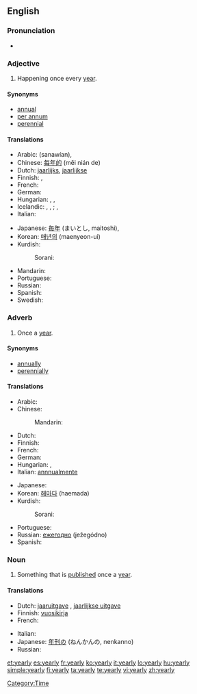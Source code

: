 ==English==

===Pronunciation===
* {{audio|en-us-yearly.ogg|Audio (US)}}

===Adjective===
{{en-adj|-}}

# Happening once every [[year]].

====Synonyms====
* [[annual]]
* [[per annum]]
* [[perennial]]

====Translations====
{{trans-top|happening once every year}}
* Arabic: {{Arab|[[سنويًا]]}} (sanawían),  {{t|ar|سنوي|tr=sanáwiy|sc=Arab}}
* Chinese: [[每年的]] (měi nián de)
* Dutch: [[jaarlijks]], [[jaarlijkse]]
* Finnish: {{t+|fi|vuosittainen}}, {{t+|fi|jokavuotinen}}
* French: {{t+|fr|annuel|m}}
* German: {{t+|de|jährlich}}
* Hungarian: {{t|hu|évenkénti}}, {{t|hu|évi}},
* Icelandic: {{t+|is|árlegur|m}}, {{t-|is|árleg|f}}, {{t-|is|árlegt|n}}; {{t-|is|árviss|m|f}}, {{t-|is|árvisst|n}}
* Italian: {{t+|it|annuale}}
{{trans-mid}}
* Japanese: [[毎年]] (まいとし, maitoshi),  {{t|ja|毎年|tr=まいとしの, maitoshi-no|alt=毎年の|sc=Jpan}}
* Korean: [[매년의]] (maenyeon-ui)
* Kurdish:
*: Sorani: {{t|ku|ساڵانه‌|tr=sALAna|sc=ku-Arab}}
* Mandarin: {{t|zh|每年|tr=měinián-de|alt=每年的|sc=Hani}}
* Portuguese: {{t+|pt|anual}}
* Russian: {{t+|ru|ежегодный|tr=ježegódnyj|sc=Cyrl}}
* Spanish: {{t-|es|anual}}
* Swedish: {{t+|sv|årlig}}
{{trans-bottom}}

===Adverb===
{{en-adv|-}}

# Once a [[year]].

====Synonyms====
* [[annually]]
* [[perennially]]

====Translations====
{{trans-top|once a year}}
* Arabic: {{t|ar|سنويا|tr=sanawíyyan|alt=سنويًا|sc=Arab}}
* Chinese:
*: Mandarin: {{t|zh|每年|tr=měinián|sc=Hani}}
* Dutch: {{t+|nl|jaarlijks}}
* Finnish: {{t-|fi|vuosittain}}
* French: {{t+|fr|annuellement}}
* German: {{t+|de|jährlich}}
* Hungarian: {{t-|hu|évenként}}, {{t|hu|évente}}
* Italian: [[annnualmente]]
{{trans-mid}}
* Japanese: {{t|ja|年一回|tr=ねんいっかいの, nen-ikkai-no|alt=年一回の|sc=Jpan}}
* Korean: [[해마다]] (haemada)
* Kurdish:
*: Sorani: {{t|ku|ساڵانه‌|tr=sALAna|sc=ku-Arab}}
* Portuguese: {{t-|pt|anualmente}}
* Russian: [[ежегодно]] (ježegódno)
* Spanish: {{t-|es|anualmente}}
{{trans-bottom}}

===Noun===
{{en-noun|yearl|ies}}

# Something that is [[publish]]ed once a [[year]].

====Translations====
{{trans-top|something that is published once a year}}
* Dutch: [[jaaruitgave]] {{f}}, [[jaarlijkse uitgave]] {{f}}
* Finnish: [[vuosikirja]]
* French: {{t+|fr|annuaire|m}}
{{trans-mid}}
* Italian: {{t+|it|annuario|m}}
* Japanese: [[年刊の]] (ねんかんの, nenkanno)
* Russian: {{t+|ru|ежегодник|m|tr=ježegódnik|sc=Cyrl}}
{{trans-bottom}}

[[Category:Time]]

[[et:yearly]]
[[es:yearly]]
[[fr:yearly]]
[[ko:yearly]]
[[it:yearly]]
[[lo:yearly]]
[[hu:yearly]]
[[simple:yearly]]
[[fi:yearly]]
[[ta:yearly]]
[[te:yearly]]
[[vi:yearly]]
[[zh:yearly]]